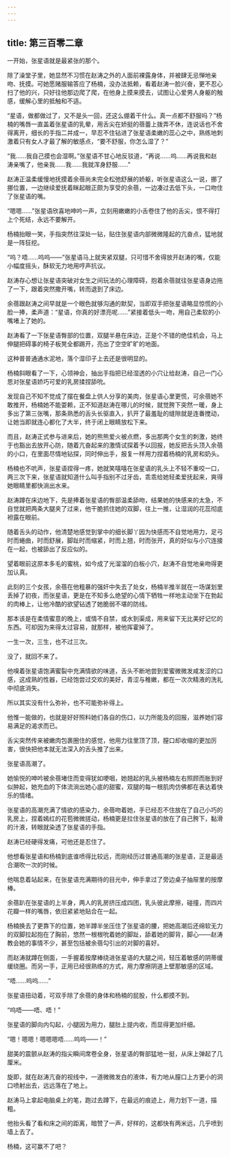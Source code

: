 ```yaml
---
---
---
```

title: 第三百零二章
---




一开始，张星语就是最紧张的那个。

除了澡堂子里，她显然不习惯在赵涛之外的人面前裸露身体，并被肆无忌惮地亲吻、抚摸。可她愿赌服输答应了杨楠，没办法抵赖，看着赵涛一脸兴奋，更不忍心扫了他的兴，只好往他那边爬了爬，在他身上摸来摸去，试图让心爱男人身躯的触感，缓解心里的抵触和不适。

“星语，做都做过了，又不是头一回，还这么绷着干什么。真一点都不舒服吗？”杨楠的嘴唇一直盖着张星语的乳晕，用舌尖在娇挺的蓓蕾上拨弄不休，连说话也不舍得离开，细长的手指二并成一，早忍不住钻进了张星语柔嫩的蕊心之中，熟练地刺激着只有女人才最了解的敏感点，“要不舒服，你怎么湿了？”

“我……我自己摸也会湿啊。”张星语不甘心地反驳道，“再说……呜……再说我和赵涛亲嘴了，他亲我……我……我就浑身舒服……”

赵涛正温柔缓慢地抚摸着余蓓尚未完全松弛舒展的娇躯，听张星语这么一说，挪了挪位置，一边继续爱抚着眯起眼正颇为享受的余蓓，一边凑过去低下头，一口吻住了张星语的嘴。

“嗯嗯……”张星语欣喜地呻吟一声，立刻用嫩嫩的小舌卷住了他的舌尖，恨不得打上个死结，永远不要解开。

杨楠抬眼一笑，手指突然往深处一钻，贴住张星语内部微微隆起的亢奋点，猛地就是一阵狂挖。

“呜？唔……呜呜——”张星语马上就夹紧双腿，只可惜不舍得放开赵涛的嘴，仅能小幅度摇头，酥软无力地用哼声抗议。

赵涛存心想让张星语突破对女生之间玩法的心理障碍，抱着余蓓就往张星语身边拖了一下，跟着突然撒开嘴，转而退到了床边。

余蓓跟赵涛之间早就是一个眼色就够沟通的默契，当即双手把张星语略显惊慌的小脸一捧，柔声道：“星语，你真的好漂亮呢……”紧接着低头一吻，用自己柔软的小嘴堵上了她的。

赵涛看了一下张星语臀部的位置，双腿半悬在床边，正是个不错的绝佳机会，马上伸腿把碍事的椅子板凳全都踢开，亮出了空空旷旷的地面。

这种普普通通水泥地，落个湿印子上去还是很明显的。

杨楠斜眼看了一下，心领神会，抽出手指把已经湿透的小穴让给赵涛，自己一门心思对张星语娇巧可爱的乳房揉捏舔吮。

发现自己不知不觉成了摆在餐盘上供人分享的美肉，张星语心里更慌，可余蓓她不敢推开，杨楠她不能耍赖，正不知道赵涛在哪儿的时候，就觉胯下突然一暖，身上多出了第三张嘴，那条熟悉的舌头长驱直入，扒开了最羞耻的缝隙就是连番搅动，让她当即就连心都化了大半，终于闭上眼睛放松下来。

而且，赵涛正式参与进来后，她的熊熊爱火被点燃，多出那两个女生的刺激，她终于也豁出去放开心防，随着亢奋起来的激情试探着予以回报，她反把舌头顶入余蓓的小口，在里面尽情地钻探，同时伸出手，报复一样用力捏着杨楠的乳房和奶头。

杨楠也不吭声，张星语捏得一疼，她就笑嘻嘻在张星语的乳头上不轻不重咬一口，两三次下来，张星语就知道什么叫手指别不过牙齿，乖乖给她轻柔爱抚起来，爽得她眼睛里都快淌出水来。

赵涛蹲在床边地下，先是捧着张星语的臀部温柔舔吻，结果她的快感来的太急，不自觉就把两条大腿夹了过来，他干脆抓住她的双脚，往上一推，让湿润的花蕊彻底袒露在眼前。

随着舌头的动作，他清楚地感觉到掌中的细长脚丫因为快感而不自觉地用力，足弓时而蜷曲，时而舒展，脚趾时而缩紧，时而上翘，时而张开，真的好似与小穴连接在一起，也被舔出了反应似的。

望着眼前这原本多毛的蜜桃，如今成了光溜溜的白板小穴，赵涛不自觉地亲吻得更加认真。

此刻的三个女孩，余蓓在他粗暴的强奸中失去了处女，杨楠半推半就在一场谋划里丢掉了初夜，而张星语，更是在不知多么绝望的心情下牺牲一样地主动坐下在勃起的肉棒上，让他冷酷的欲望钻透了她脆弱不堪的防线。

那本该是在柔情蜜意的晚上，或情不自禁，或水到渠成，用来留下无比美好记忆的东西。可却因为来得太过容易，就那样，被他挥霍掉了。

一生一次，三生，也不过三次。

没了，就回不来了。

他嗅着张星语饱满蜜裂中充满情欲的味道，舌头不断地尝到爱蜜微微发咸发涩的口感，这成熟的性器，已经饱尝过交欢的美好，青涩与稚嫩，都在一次次精液的洗礼中彻底消失。

所以其实没有什么弥补，也不可能弥补得上。

他惟一能做的，也就是好好照料她们各自的伤口，以力所能及的回报，滋养她们容易满足的渴求而已。

舌尖突然传来被嫩肉包裹圈住的感觉，他用力往里顶了顶，膣口却收缩的更加厉害，很快把他本就无法深入的舌头推了出来。

张星语高潮了。

她愉悦的呻吟被余蓓堵住而变得犹如哽咽，她翘起的乳头被杨楠左右照顾而胀到好似肿起，她充血的下体流淌出她心底的甜蜜，双腿的每一根肌肉仿佛都在表达着快乐的情绪。

张星语的高潮充满了情欲的感染力，余蓓吻着她，手已经忍不住放在了自己小巧的乳房上，捏着嫣红的花苞微微搓动，杨楠更是拉住张星语的放在了自己胯下，黏滑的汁液，转眼就染透了张星语的手指。

赵涛已经硬得发痛，可他还是忍住了。

他想看张星语和杨楠到底谁喷得比较远，而刚经历过普通高潮的张星语，正是最适合潮吹一次的时候。

他喘息着站起来，在张星语充满期待的目光中，伸手拿过了旁边桌子抽屉里的按摩棒。

余蓓趴在张星语的上半身，两人的乳房挤压成四团，乳头彼此摩擦，碰撞，而四片花瓣一样的嘴唇，依旧紧紧地贴合在一起。

杨楠换去了更靠下的位置，她半蹲半坐压住了张星语的腰，把她高潮后还绵软无力的双脚拉起抱在了胸前，悠然一根根吮着她的脚趾，舔着她的脚背，脚心——赵涛教会她的事情不少，甚至包括被余蓓勾引出的对脚的喜好。

而赵涛就蹲在侧面，一手握着按摩棒绕进张星语的大腿之间，轻压着敏感的阴蒂缓缓绕圈。而另一手，正用已经很熟练的方式，用力摩擦阴道上壁那敏感的区域。

“唔……呜呜……”

张星语扭动着，可双手除了余蓓的身体和杨楠的屁股，什么都摸不到。

“呜唔——唔、唔！”

张星语的脚向内勾起，小腿因为用力，腿肚上提内收，而显得更加纤细。

“嗯！嗯嗯！嗯嗯嗯唔……呜呜——！”

甜美的震颤从赵涛的指尖瞬间席卷全身，张星语的臀部猛地一挺，从床上弹起了几厘米。

旋即，就在赵涛亢奋的视线中，一道微微发白的液体，有力地从膣口上方更小的洞口喷射出去，远远落在了地上。

赵涛马上拿起电脑桌上的笔，跑过去蹲下，在最远的痕迹上，用力划下一道，描粗。

他抬头看了看和床之间的距离，暗赞了一声，好样的，这都快有两米远，几乎喷到墙上去了。

杨楠，这可赢不了吧？